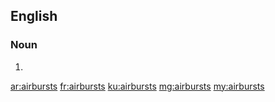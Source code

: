 ==English==

===Noun===
{{head|en|noun plural form}}

# {{plural of|airburst|lang=en}}

[[ar:airbursts]]
[[fr:airbursts]]
[[ku:airbursts]]
[[mg:airbursts]]
[[my:airbursts]]